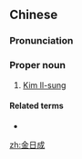 ==Chinese==
{{zh-forms}}

===Pronunciation===
{{zh-pron
|m=Jīn Rìchéng
|c=gam1 jat6 sing4
|cat=pn
}}

===Proper noun===
{{zh-proper noun}}

# [[w:Kim Il-sung|Kim Il-sung]]

====Related terms====
* {{l|zh|金正日}}

[[zh:金日成]]